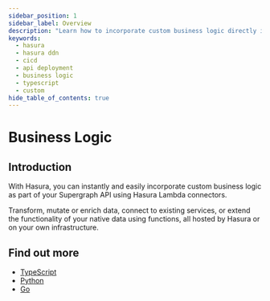 ```yaml
---
sidebar_position: 1
sidebar_label: Overview
description: "Learn how to incorporate custom business logic directly into your GraphQL API."
keywords:
  - hasura
  - hasura ddn
  - cicd
  - api deployment
  - business logic
  - typescript
  - custom
hide_table_of_contents: true
---
```



# Business Logic

## Introduction

With Hasura, you can instantly and easily incorporate custom business logic as part of your Supergraph API using Hasura
Lambda connectors.

Transform, mutate or enrich data, connect to existing services, or extend the functionality of your native data using
functions, all hosted by Hasura or on your own infrastructure.

## Find out more

- [TypeScript](/business-logic/overview.mdx)
- [Python](/business-logic/overview.mdx)
- [Go](/business-logic/overview.mdx)
